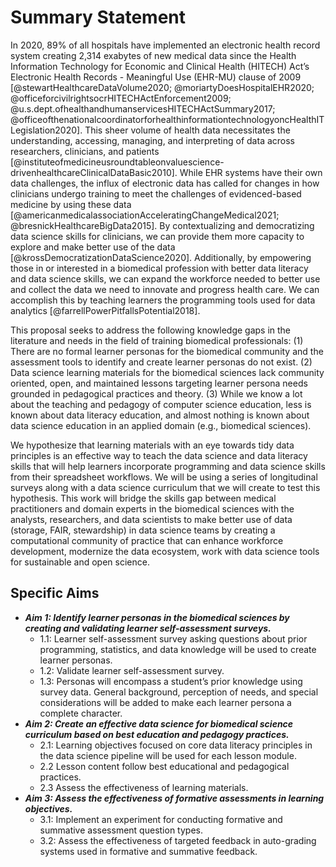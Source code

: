 # Summary Statement

In 2020, 89% of all hospitals have implemented an electronic health record
system creating 2,314 exabytes of new medical data since the Health Information
Technology for Economic and Clinical Health (HITECH) Act’s Electronic Health
Records - Meaningful Use (EHR-MU) clause of 2009
[@stewartHealthcareDataVolume2020; @moriartyDoesHospitalEHR2020; @officeforcivilrightsocrHITECHActEnforcement2009; @u.s.dept.ofhealthandhumanservicesHITECHActSummary2017; @officeofthenationalcoordinatorforhealthinformationtechnologyoncHealthITLegislation2020].
This sheer volume of health data necessitates the understanding, accessing,
managing, and interpreting of data across researchers, clinicians, and patients
[@instituteofmedicineusroundtableonvaluescience-drivenhealthcareClinicalDataBasic2010].
While EHR systems have their own data challenges, the influx of electronic data
has called for changes in how clinicians undergo training to meet the challenges
of evidenced-based medicine by using these data
[@americanmedicalassociationAcceleratingChangeMedical2021; @bresnickHealthcareBigData2015].
By contextualizing and democratizing data science skills for clinicians, we can
provide them more capacity to explore and make better use of the data
[@krossDemocratizationDataScience2020].
Additionally, by empowering those in or interested in a biomedical profession
with better data literacy and data science skills, we can expand the workforce
needed to better use and collect the data we need to innovate and progress
health care. We can accomplish this by teaching learners the programming tools
used for data analytics
[@farrellPowerPitfallsPotential2018].

This proposal seeks to address the following knowledge gaps in the literature
and needs in the field of training biomedical professionals: (1) There are no
formal learner personas for the biomedical community and the assessment tools to
identify and create learner personas do not exist. (2) Data science learning
materials for the biomedical sciences lack community oriented, open, and
maintained lessons targeting learner persona needs grounded in pedagogical
practices and theory. (3) While we know a lot about the teaching and pedagogy of
computer science education, less is known about data literacy education, and
almost nothing is known about data science education in an applied domain (e.g.,
biomedical sciences).

We hypothesize that learning materials with an eye towards tidy data principles
is an effective way to teach the data science and data literacy skills that will
help learners incorporate programming and data science skills from their
spreadsheet workflows. We will be using a series of longitudinal surveys along
with a data science curriculum that we will create to test this hypothesis. This
work will bridge the skills gap between medical practitioners and domain experts
in the biomedical sciences with the analysts, researchers, and data scientists
to make better use of data (storage, FAIR, stewardship) in data science teams by
creating a computational community of practice that can enhance workforce
development, modernize the data ecosystem, work with data science tools for
sustainable and open science.

## Specific Aims {-}

- **_Aim 1: Identify learner personas in the biomedical sciences by creating and validating learner self-assessment surveys._**
  - 1.1: Learner self-assessment survey asking questions about prior programming, statistics, and data knowledge will be used to create learner personas.
  - 1.2: Validate learner self-assessment survey.
  - 1.3: Personas will encompass a student’s prior knowledge using survey data. General background, perception of needs, and special considerations will be added to make each learner persona a complete character.
- **_Aim 2: Create an effective data science for biomedical science curriculum based on best education and pedagogy practices._**
  - 2.1: Learning objectives focused on core data literacy principles in the data science pipeline will be used for each lesson module.
  - 2.2 Lesson content follow best educational and pedagogical practices.
  - 2.3 Assess the effectiveness of learning materials.
- **_Aim 3: Assess the effectiveness of formative assessments in learning objectives._**
  - 3.1: Implement an experiment for conducting formative and summative assessment question types. 
  - 3.2: Assess the effectiveness of targeted feedback in auto-grading systems used in formative and summative feedback. 
